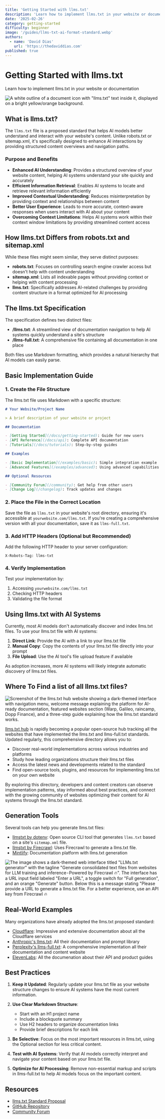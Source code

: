 ```yaml
---
title: 'Getting Started with llms.txt'
description: 'Learn how to implement llms.txt in your website or documentation'
date: '2025-02-26'
category: getting-started
difficulty: beginner
image: '/guides/llms-txt-ai-format-standard.webp'
authors:
  - name: 'David Dias'
    url: 'https://thedaviddias.com'
published: true
---
```


# Getting Started with llms.txt

<p className="mt-2 text-xl text-muted-foreground">Learn how to implement llms.txt in your website or documentation</p>

![A white outline of a document icon with "llms.txt" text inside it, displayed on a bright yellow/orange background.](/guides/llms-txt-ai-format-standard.webp)

## What is llms.txt?

The `llms.txt` file is a proposed standard that helps AI models better understand and interact with your website's content. Unlike robots.txt or sitemap.xml, it's specifically designed to enhance AI interactions by providing structured content overviews and navigation paths.

### Purpose and Benefits

- **Enhanced AI Understanding**: Provides a structured overview of your website content, helping AI systems understand your site quickly and accurately
- **Efficient Information Retrieval**: Enables AI systems to locate and retrieve relevant information efficiently
- **Improved Contextual Understanding**: Reduces misinterpretation by providing context and relationships between content
- **Better User Experience**: Leads to more accurate, context-aware responses when users interact with AI about your content
- **Overcoming Context Limitations**: Helps AI systems work within their context window limitations by providing streamlined content access

## How llms.txt Differs from robots.txt and sitemap.xml

While these files might seem similar, they serve distinct purposes:

- **robots.txt**: Focuses on controlling search engine crawler access but doesn't help with content understanding
- **sitemap.xml**: Lists all indexable pages without providing context or helping with content processing
- **llms.txt**: Specifically addresses AI-related challenges by providing content structure in a format optimized for AI processing

## The llms.txt Specification

The specification defines two distinct files:

- **/llms.txt**: A streamlined view of documentation navigation to help AI systems quickly understand a site's structure
- **/llms-full.txt**: A comprehensive file containing all documentation in one place

Both files use Markdown formatting, which provides a natural hierarchy that AI models can easily parse.

## Basic Implementation Guide

### 1. Create the File Structure

The llms.txt file uses Markdown with a specific structure:

```markdown
# Your Website/Project Name

> A brief description of your website or project

## Documentation

- [Getting Started](/docs/getting-started): Guide for new users
- [API Reference](/docs/api): Complete API documentation
- [Tutorials](/docs/tutorials): Step-by-step guides

## Examples

- [Basic Implementation](/examples/basic): Simple integration example
- [Advanced Features](/examples/advanced): Using advanced capabilities

## Optional Resources

- [Community Forum](/community): Get help from other users
- [Change Log](/changelog): Track updates and changes
```

### 2. Place the File in the Correct Location

Save the file as `llms.txt` in your website's root directory, ensuring it's accessible at `yourwebsite.com/llms.txt`. If you're creating a comprehensive version with all your documentation, save it as `llms-full.txt`.

### 3. Add HTTP Headers (Optional but Recommended)

Add the following HTTP header to your server configuration:

```
X-Robots-Tag: llms-txt
```

### 4. Verify Implementation

Test your implementation by:
1. Accessing `yourwebsite.com/llms.txt`
2. Checking HTTP headers
3. Validating the file format

## Using llms.txt with AI Systems

Currently, most AI models don't automatically discover and index llms.txt files. To use your llms.txt file with AI systems:

1. **Direct Link**: Provide the AI with a link to your llms.txt file
2. **Manual Copy**: Copy the contents of your llms.txt file directly into your prompt
3. **File Upload**: Use the AI tool's file upload feature if available

As adoption increases, more AI systems will likely integrate automatic discovery of llms.txt files.

## Where To Find a list of all llms.txt files?

![Screenshot of the llms.txt hub website showing a dark-themed interface with navigation menu, welcome message explaining the platform for AI-ready documentation, featured websites section (Warp, Galileo, raincamp, Dopp Finance), and a three-step guide explaining how the llms.txt standard works.](/guides/llms-txt-hub-homepage.webp)

[llms.txt hub](https://llmstxthub.com) is rapidly becoming a popular open-source hub tracking all the websites that have implemented the llms.txt and llms-full.txt standards. Updated regularly, this comprehensive directory allows you to:
- Discover real-world implementations across various industries and platforms
- Study how leading organizations structure their llms.txt files
- Access the latest news and developments related to the standard
- Find open-source tools, plugins, and resources for implementing llms.txt on your own website

By exploring this directory, developers and content creators can observe implementation patterns, stay informed about best practices, and connect with the growing community of websites optimizing their content for AI systems through the llms.txt standard.

## Generation Tools

Several tools can help you generate llms.txt files:

- [llmstxt by dotenv](https://github.com/dotenvx/llmstxt): Open source CLI tool that generates `llms.txt` based on a site's `sitemap.xml` file.
- [llmstxt by Firecrawl](https://llmstxt.firecrawl.dev/): Uses Firecrawl to generate a llms.txt file.
- [Mintlify](https://mintlify.com/blog/simplifying-docs-with-llms-txt): Documentation platform with llms.txt generation

![The image shows a dark-themed web interface titled "LLMs.txt generator" with the tagline "Generate consolidated text files from websites for LLM training and inference - Powered by Firecrawl 🔥". The interface has a URL input field labeled "Enter a URL", a toggle switch for "Full generation", and an orange "Generate" button. Below this is a message stating "Please provide a URL to generate a llms.txt file. For a better experience, use an API key from Firecrawl 🔥](/guides/llms-generator-firescrawl.webp)

## Real-World Examples

Many organizations have already adopted the llms.txt proposed standard:

- [Cloudflare](https://llmstxthub.com/websites/cloudflare-llms-txt): Impressive and extensive documentation about all the Cloudflare services
- [Anthropic's llms.txt](https://llmstxthub.com/websites/anthropic-llms-txt): All their documentation and prompt library
- [Perplexity's llms-full.txt](https://llmstxthub.com/website/perplexity): A comprehensive implementation all their documentation and content website
- [ElevenLabs](https://llmstxthub.com/websites/elevenlabs-llms-txt): All the documenation about their API and product guides


## Best Practices

1. **Keep it Updated**: Regularly update your llms.txt file as your website structure changes to ensure AI systems have the most current information.

2. **Use Clear Markdown Structure**:
   - Start with an H1 project name
   - Include a blockquote summary
   - Use H2 headers to organize documentation links
   - Provide brief descriptions for each link

3. **Be Selective**: Focus on the most important resources in llms.txt, using the Optional section for less critical content.

4. **Test with AI Systems**: Verify that AI models correctly interpret and navigate your content based on your llms.txt file.

5. **Optimize for AI Processing**: Remove non-essential markup and scripts in llms-full.txt to help AI models focus on the important content.

## Resources

- [llms.txt Standard Proposal](https://llmstxt.org)
- [GitHub Repository](https://github.com/thedaviddias/llms-txt-hub)
- [Community Forum](https://github.com/thedaviddias/llms-txt-hub/discussions)
